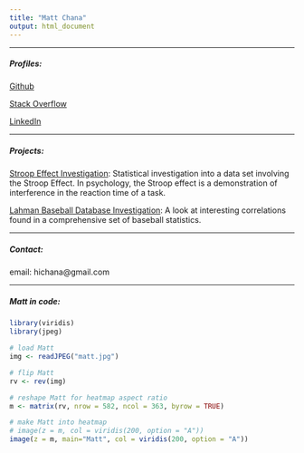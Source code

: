 ```yaml
---
title: "Matt Chana"
output: html_document
---
```


***
##### Profiles:

[Github](https://github.com/rancherobeans)

[Stack Overflow](http://stackoverflow.com/users/5179129/rancherobeans?tab=profile)

[LinkedIn](https://www.linkedin.com/in/matthewchana)

***
##### Projects:

[Stroop Effect Investigation](https://github.com/rancherobeans/udacity/blob/master/P1/P1-Stroop-Effect-Investigation.ipynb): Statistical investigation into a data set involving the Stroop Effect. In psychology, the Stroop effect is a demonstration of interference in the reaction time of a task.

[Lahman Baseball Database Investigation](https://github.com/rancherobeans/udacity/blob/master/P2/project/P2-Lahman-Baseball-Database-Investigation.ipynb): A look at interesting correlations found in a comprehensive set of baseball statistics.

***  
##### Contact:

email: hichana@gmail.com

***

##### Matt in code:

```r
library(viridis)
library(jpeg)
```

```r
# load Matt
img <- readJPEG("matt.jpg")

# flip Matt
rv <- rev(img)

# reshape Matt for heatmap aspect ratio
m <- matrix(rv, nrow = 582, ncol = 363, byrow = TRUE)

# make Matt into heatmap
# image(z = m, col = viridis(200, option = "A"))
image(z = m, main="Matt", col = viridis(200, option = "A"))
```